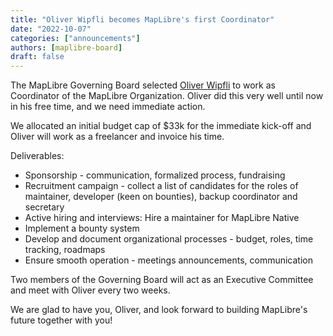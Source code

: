 ```yaml
---
title: "Oliver Wipfli becomes MapLibre's first Coordinator"
date: "2022-10-07"
categories: ["announcements"]
authors: [maplibre-board]
draft: false
---
```


The MapLibre Governing Board selected [Oliver Wipfli](https://github.com/wipfli) to work as Coordinator of the MapLibre Organization. Oliver did this very well until now in his free time, and we need immediate action.

We allocated an initial budget cap of $33k for the immediate kick-off and Oliver will work as a freelancer and invoice his time.

Deliverables:

- Sponsorship - communication, formalized process, fundraising
- Recruitment campaign - collect a list of candidates for the roles of maintainer, developer (keen on bounties), backup coordinator and secretary
- Active hiring and interviews: Hire a maintainer for MapLibre Native
- Implement a bounty system
- Develop and document organizational processes - budget, roles, time tracking, roadmaps
- Ensure smooth operation - meetings announcements, communication

Two members of the Governing Board will act as an Executive Committee and meet with Oliver every two weeks.

We are glad to have you, Oliver, and look forward to building MapLibre's future together with you!
